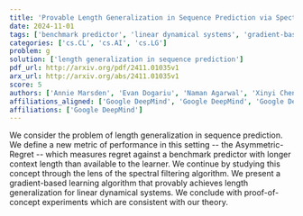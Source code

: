 ```yaml
---
title: 'Provable Length Generalization in Sequence Prediction via Spectral Filtering'
date: 2024-11-01
tags: ['benchmark predictor', 'linear dynamical systems', 'gradient-based learning algorithm', 'length generalization', 'spectral filtering algorithm', 'Asymmetric-Regret', 'sequence prediction']
categories: ['cs.CL', 'cs.AI', 'cs.LG']
problem: g
solution: ['length generalization in sequence prediction']
pdf_url: http://arxiv.org/pdf/2411.01035v1
arx_url: http://arxiv.org/abs/2411.01035v1
score: 5
authors: ['Annie Marsden', 'Evan Dogariu', 'Naman Agarwal', 'Xinyi Chen', 'Daniel Suo', 'Elad Hazan']
affiliations_aligned: ['Google DeepMind', 'Google DeepMind', 'Google DeepMind', 'Google DeepMind', 'Google DeepMind', 'Google DeepMind']
affiliations: ['Google DeepMind']
---
```



We consider the problem of length generalization in sequence prediction. We define a new metric of performance in this setting -- the Asymmetric-Regret -- which measures regret against a benchmark predictor with longer context length than available to the learner. We continue by studying this concept through the lens of the spectral filtering algorithm. We present a gradient-based learning algorithm that provably achieves length generalization for linear dynamical systems. We conclude with proof-of-concept experiments which are consistent with our theory.